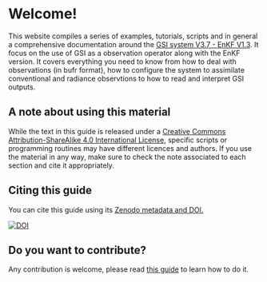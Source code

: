 # Welcome!

This website compiles a series of examples, tutorials, scripts and in general a comprehensive documentation around the [GSI system V3.7 - EnKF V1.3](https://dtcenter.org/community-code/gridpoint-statistical-interpolation-gsi). It focus on the use of GSI as a observation operator along with the EnKF version. It covers everything you need to know from how to deal with observations (in bufr format), how to configure the system to assimilate conventional and radiance observtions to how to read and interpret GSI outputs.

## A note about using this material

While the text in this guide is released under a [Creative Commons Attribution-ShareAlike 4.0 International License](https://creativecommons.org/licenses/by-sa/4.0/), specific scripts or programming routines may have different licences and authors. If you use the material in any way, make sure to check the note associated to each section and cite it appropriately.

## Citing this guide

You can cite this guide using its [Zenodo metadata and DOI.](https://doi.org/10.5281/zenodo.10658632)

<a href="https://doi.org/10.5281/zenodo.2553043"><img src="https://zenodo.org/badge/DOI/10.5281/zenodo.10658632.svg?branch=master" alt="DOI"></a>

## Do you want to contribute?

Any contribution is welcome, please read [this guide](contribute.qmd) to learn how to do it.
